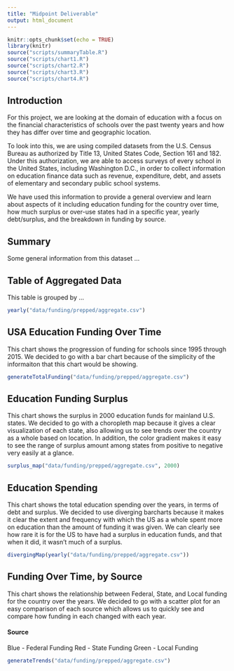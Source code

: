 ```yaml
---
title: "Midpoint Deliverable"
output: html_document
---
```


```r
knitr::opts_chunk$set(echo = TRUE)
library(knitr)
source("scripts/summaryTable.R")
source("scripts/chart1.R")
source("scripts/chart2.R")
source("scripts/chart3.R")
source("scripts/chart4.R")
```

## Introduction

For this project, we are looking at the domain of education with a focus on the financial characteristics of schools over the past twenty years and how they has differ over time and geographic location.

To look into this, we are using compiled datasets from the U.S. Census Bureau as authorized by Title 13, United States Code, Section 161 and 182. Under this authorization, we are able to access surveys of every school in the United States, including Washington D.C., in order to collect information on education finance data such as revenue, expenditure, debt, and assets of elementary and secondary public school systems.

We have used this information to provide a general overview and learn about aspects of it including education funding for the country over time, how much surplus or over-use states had in a specific year, yearly debt/surplus, and the breakdown in funding by source.

## Summary

Some general information from this dataset ...

## Table of Aggregated Data

This table is grouped by ...

```r
yearly("data/funding/prepped/aggregate.csv")
```

## USA Education Funding Over Time

This chart shows the progression of funding for schools since 1995 through 2015. We decided to go with a bar chart because of the simplicity of the informaiton that this chart would be showing.

```r
generateTotalFunding("data/funding/prepped/aggregate.csv")
```

## Education Funding Surplus

This chart shows the surplus in 2000 education funds for mainland U.S. states. We decided to go with a choropleth map because it gives a clear visualization of each state, also allowing us to see trends over the country as a whole based on location. In addition, the color gradient makes it easy to see the range of surplus amount among states from positive to negative very easily at a glance.

```r
surplus_map("data/funding/prepped/aggregate.csv", 2000)
```

## Education Spending

This chart shows the total education spending over the years, in terms of debt and surplus. We decided to use diverging barcharts because it makes it clear the extent and frequency with which the US as a whole spent more on education than the amount of funding it was given. We can clearly see how rare it is for the US to have had a surplus in education funds, and that when it did, it wasn't much of a surplus.

```r
divergingMap(yearly("data/funding/prepped/aggregate.csv"))
```

## Funding Over Time, by Source

This chart shows the relationship between Federal, State, and Local funding for the country over the years. We decided to go with a scatter plot for an easy comparison of each source which allows us to quickly see and compare how funding in each changed with each year.

#### Source
Blue - Federal Funding
Red - State Funding
Green - Local Funding

```r
generateTrends("data/funding/prepped/aggregate.csv")
```